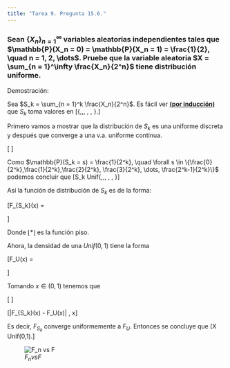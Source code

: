 ```yaml
---
title: "Tarea 9. Pregunta 15.6."
---
```


### Sean $\{X_n\}_{n = 1}^\infty$ variables aleatorias independientes tales que $\mathbb{P}(X_n = 0) = \mathbb{P}(X_n = 1) = \frac{1}{2}, \quad n = 1, 2, \dots$. Pruebe que la variable aleatoria $X = \sum_{n = 1}^\infty \frac{X_n}{2^n}$ tiene distribución uniforme.

Demostración:

Sea $S_k = \sum_{n = 1}^k \frac{X_n}{2^n}$. Es fácil ver **[(por inducción)](https://austriamax.github.io/austriamax.proba1.github.io/P15_6_1.html)** que $S_k$ toma valores en \[\{\frac{0}{2^k},\frac{1}{2^k},\frac{2}{2^k}, \frac{3}{2^k}, \dots, \frac{2^k-1}{2^k}\}.\]


Primero vamos a mostrar que la distribución de $S_k$ es una uniforme discreta y después que converge a una v.a. uniforme continua.

\[\begin{align*}
\mathbb{P}(S_k = s) &= \mathbb{P}(X_1 = s_1, X_2 = s_2, \dots, X_k = s_k) && (\mbox{Donde } s_i \mbox{ es la }i-\mbox{ésima componente de la representación binaria de }s)\\
&= \mathbb{P}(X_1 = s_1)\mathbb{P}(X_2 = s_2)\dots\mathbb{P}(X_k = s_k) &&(\mbox{Independencia})\\
&= \frac{1}{2^k} &&(\mbox{Por hipótesis } p = \frac{1}{2})
\end{align*}
\]

Como $\mathbb{P}(S_k = s) = \frac{1}{2^k}, \quad \forall s \in \{\frac{0}{2^k},\frac{1}{2^k},\frac{2}{2^k}, \frac{3}{2^k}, \dots, \frac{2^k-1}{2^k}\}$ podemos concluir que
\[S_k \sim Unif\{\frac{0}{2^k},\frac{1}{2^k},\frac{2}{2^k}, \frac{3}{2^k}, \dots, \frac{2^k-1}{2^k}\}\]

Así la función de distribución de $S_k$ es de la forma:

\[F_{S_k}(x) = 
     \begin{cases}
       0 &\quad\text{para } x<0\\
       \frac{\lfloor 2^kx + 1 \rfloor}{2^k} &\quad\text{para } 0\leq x \leq \frac{2^k-1}{2^k}\\
       1 &\quad\text{otro caso.} \\ 
     \end{cases}\]
     
Donde $\lfloor * \rfloor$ es la función piso. 

Ahora, la densidad de una $Unif(0,1)$ tiene la forma

\[F_U(x) = 
     \begin{cases}
       0 &\quad\text{para } x\leq0\\
       x &\quad\text{para } 0< x < 1\\
       1 &\quad\text{otro caso.} \\ 
     \end{cases} \]

Tomando $x \in (0,1)$ tenemos que 

\[
\begin{align*}
|F_{S_k}(x) - F_U(x)| &= |\frac{\lfloor 2^kx+1 \rfloor}{2^{k}} - x|\\\\
&= \frac{|\lfloor 2^kx + 1 \rfloor - 2^{k}x|}{2^{k}}\\
& =  \frac{\lfloor 2^kx + 1 \rfloor - 2^{k}x}{2^{k}}\\
&\leq  \frac{\lfloor 2^kx\rfloor + \lfloor1 \rfloor - 2^{k}x}{2^{k}}\\
&=\frac{\lfloor 2^kx\rfloor - 2^{k}x}{2^{k}}  +\frac{1}{2^{k}}\\\\
&<\frac{1}{2^{k}}
\end{align*}
\]

\[\therefore |F_{S_k}(x) - F_U(x)| \leq \frac{1}{2^{k}}, \quad \forall x\in \mathbb{R}\]

Es decir, $F_{S_k}$ converge uniformemente a $F_U$. Entonces se concluye que \[X \sim Unif(0,1).\]

![$F_n vs F$](discretavscontinua.png)

